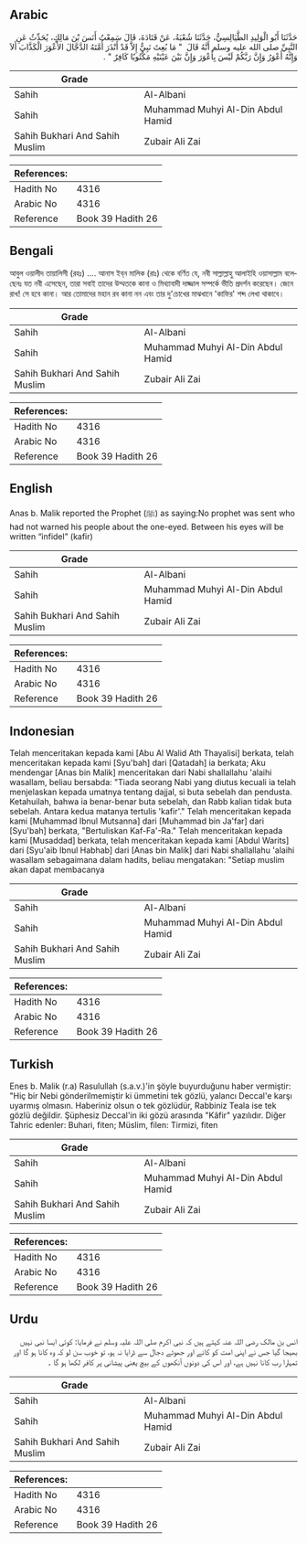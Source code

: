## Arabic


<div dir="rtl" lang="ar" style={{fontSize:'larger',backgroundColor:'#f8f9fa',padding:20}}>
حَدَّثَنَا أَبُو الْوَلِيدِ الطَّيَالِسِيُّ، حَدَّثَنَا شُعْبَةُ، عَنْ قَتَادَةَ، قَالَ سَمِعْتُ أَنَسَ بْنَ مَالِكٍ، يُحَدِّثُ عَنِ النَّبِيِّ صلى الله عليه وسلم أَنَّهُ قَالَ ‏ "‏ مَا بُعِثَ نَبِيٌّ إِلاَّ قَدْ أَنْذَرَ أُمَّتَهُ الدَّجَّالَ الأَعْوَرَ الْكَذَّابَ أَلاَ وَإِنَّهُ أَعْوَرُ وَإِنَّ رَبَّكُمْ لَيْسَ بِأَعْوَرَ وَإِنَّ بَيْنَ عَيْنَيْهِ مَكْتُوبًا كَافِرٌ ‏"‏ ‏.‏
</div>
<div style={{backgroundColor:'#f8f9fa',padding:20, marginBottom: 10}}><table> <thead> <tr> <th>Grade</th> <th></th> </tr> </thead> <tbody> <tr><td>Sahih</td><td>Al-Albani</td></tr><tr><td>Sahih</td><td>Muhammad Muhyi Al-Din Abdul Hamid</td></tr><tr><td>Sahih Bukhari And Sahih Muslim</td><td>Zubair Ali Zai</td></tr></tbody></table><table> <thead> <tr> <th>References:</th> <th></th> </tr> </thead> <tbody><tr><td>Hadith No</td><td>4316</td></tr><tr><td>Arabic No</td><td>4316</td></tr><tr><td>Reference</td><td>Book 39 Hadith 26</td></tr></tbody></table></div>

## Bengali


<div dir="ltr" lang="bn" style={{fontSize:'larger',backgroundColor:'#f8f9fa',padding:20}}>
আবুল ওয়ালীদ তায়ালিসী (রহঃ) .... আনাস ইব্‌ন মালিক (রাঃ) থেকে বর্ণিত যে, নবী সাল্লাল্লাহু আলাইহি ওয়াসাল্লাম বলেছেনঃ যত নবী এসেছেন, তারা সবাই তাদের উম্মতকে কানা ও মিথ্যাবাদী দাজ্জাল সম্পর্কে ভীতি প্রদর্শন করেছেন। জেনে রাখ! সে হবে কানা। আর তোমাদের মহান রব কানা নন এবং তার দু'চোখের মাঝখানে 'কাফির' শব্দ লেখা থাকাবে।
</div>
<div style={{backgroundColor:'#f8f9fa',padding:20, marginBottom: 10}}><table> <thead> <tr> <th>Grade</th> <th></th> </tr> </thead> <tbody> <tr><td>Sahih</td><td>Al-Albani</td></tr><tr><td>Sahih</td><td>Muhammad Muhyi Al-Din Abdul Hamid</td></tr><tr><td>Sahih Bukhari And Sahih Muslim</td><td>Zubair Ali Zai</td></tr></tbody></table><table> <thead> <tr> <th>References:</th> <th></th> </tr> </thead> <tbody><tr><td>Hadith No</td><td>4316</td></tr><tr><td>Arabic No</td><td>4316</td></tr><tr><td>Reference</td><td>Book 39 Hadith 26</td></tr></tbody></table></div>

## English


<div dir="ltr" lang="en" style={{fontSize:'larger',backgroundColor:'#f8f9fa',padding:20}}>
Anas b. Malik reported the Prophet (ﷺ) as saying:No prophet was sent who had not warned his people about the one-eyed. Between his eyes will be written “infidel” (kafir)
</div>
<div style={{backgroundColor:'#f8f9fa',padding:20, marginBottom: 10}}><table> <thead> <tr> <th>Grade</th> <th></th> </tr> </thead> <tbody> <tr><td>Sahih</td><td>Al-Albani</td></tr><tr><td>Sahih</td><td>Muhammad Muhyi Al-Din Abdul Hamid</td></tr><tr><td>Sahih Bukhari And Sahih Muslim</td><td>Zubair Ali Zai</td></tr></tbody></table><table> <thead> <tr> <th>References:</th> <th></th> </tr> </thead> <tbody><tr><td>Hadith No</td><td>4316</td></tr><tr><td>Arabic No</td><td>4316</td></tr><tr><td>Reference</td><td>Book 39 Hadith 26</td></tr></tbody></table></div>

## Indonesian


<div dir="ltr" lang="id" style={{fontSize:'larger',backgroundColor:'#f8f9fa',padding:20}}>
Telah menceritakan kepada kami [Abu Al Walid Ath Thayalisi] berkata, telah menceritakan kepada kami [Syu'bah] dari [Qatadah] ia berkata; Aku mendengar [Anas bin Malik] menceritakan dari Nabi shallallahu 'alaihi wasallam, beliau bersabda: "Tiada seorang Nabi yang diutus kecuali ia telah menjelaskan kepada umatnya tentang dajjal, si buta sebelah dan pendusta. Ketahuilah, bahwa ia benar-benar buta sebelah, dan Rabb kalian tidak buta sebelah. Antara kedua matanya tertulis 'kafir'." Telah menceritakan kepada kami [Muhammad Ibnul Mutsanna] dari [Muhammad bin Ja'far] dari [Syu'bah] berkata, "Bertuliskan Kaf-Fa'-Ra." Telah menceritakan kepada kami [Musaddad] berkata, telah menceritakan kepada kami [Abdul Warits] dari [Syu'aib Ibnul Habhab] dari [Anas bin Malik] dari Nabi shallallahu 'alaihi wasallam sebagaimana dalam hadits, beliau mengatakan: "Setiap muslim akan dapat membacanya
</div>
<div style={{backgroundColor:'#f8f9fa',padding:20, marginBottom: 10}}><table> <thead> <tr> <th>Grade</th> <th></th> </tr> </thead> <tbody> <tr><td>Sahih</td><td>Al-Albani</td></tr><tr><td>Sahih</td><td>Muhammad Muhyi Al-Din Abdul Hamid</td></tr><tr><td>Sahih Bukhari And Sahih Muslim</td><td>Zubair Ali Zai</td></tr></tbody></table><table> <thead> <tr> <th>References:</th> <th></th> </tr> </thead> <tbody><tr><td>Hadith No</td><td>4316</td></tr><tr><td>Arabic No</td><td>4316</td></tr><tr><td>Reference</td><td>Book 39 Hadith 26</td></tr></tbody></table></div>

## Turkish


<div dir="ltr" lang="tr" style={{fontSize:'larger',backgroundColor:'#f8f9fa',padding:20}}>
Enes b. Malik (r.a) Rasulullah (s.a.v.)'in şöyle buyurduğunu haber vermiştir: "Hiç bir Nebi gönderilmemiştir ki ümmetini tek gözlü, ya­lancı Deccal'e karşı uyarmış olmasın. Haberiniz olsun o tek gözlüdür, Rabbiniz Teala ise tek gözlü değildir. Şüphesiz Deccal'in iki gözü arasında "Kâfir" yazılıdır. Diğer Tahric edenler: Buhari, fiten; Müslim, filen: Tirmizi, fiten
</div>
<div style={{backgroundColor:'#f8f9fa',padding:20, marginBottom: 10}}><table> <thead> <tr> <th>Grade</th> <th></th> </tr> </thead> <tbody> <tr><td>Sahih</td><td>Al-Albani</td></tr><tr><td>Sahih</td><td>Muhammad Muhyi Al-Din Abdul Hamid</td></tr><tr><td>Sahih Bukhari And Sahih Muslim</td><td>Zubair Ali Zai</td></tr></tbody></table><table> <thead> <tr> <th>References:</th> <th></th> </tr> </thead> <tbody><tr><td>Hadith No</td><td>4316</td></tr><tr><td>Arabic No</td><td>4316</td></tr><tr><td>Reference</td><td>Book 39 Hadith 26</td></tr></tbody></table></div>

## Urdu


<div dir="rtl" lang="ur" style={{fontSize:'larger',backgroundColor:'#f8f9fa',padding:20}}>
انس بن مالک رضی اللہ عنہ کہتے ہیں کہ نبی اکرم صلی اللہ علیہ وسلم نے فرمایا: کوئی ایسا نبی نہیں بھیجا گیا جس نے اپنی امت کو کانے اور جھوٹے دجال سے ڈرایا نہ ہو، تو خوب سن لو کہ وہ کانا ہو گا اور تمہارا رب کانا نہیں ہے، اور اس کی دونوں آنکھوں کے بیچ یعنی پیشانی پر کافر لکھا ہو گا ۔
</div>
<div style={{backgroundColor:'#f8f9fa',padding:20, marginBottom: 10}}><table> <thead> <tr> <th>Grade</th> <th></th> </tr> </thead> <tbody> <tr><td>Sahih</td><td>Al-Albani</td></tr><tr><td>Sahih</td><td>Muhammad Muhyi Al-Din Abdul Hamid</td></tr><tr><td>Sahih Bukhari And Sahih Muslim</td><td>Zubair Ali Zai</td></tr></tbody></table><table> <thead> <tr> <th>References:</th> <th></th> </tr> </thead> <tbody><tr><td>Hadith No</td><td>4316</td></tr><tr><td>Arabic No</td><td>4316</td></tr><tr><td>Reference</td><td>Book 39 Hadith 26</td></tr></tbody></table></div>